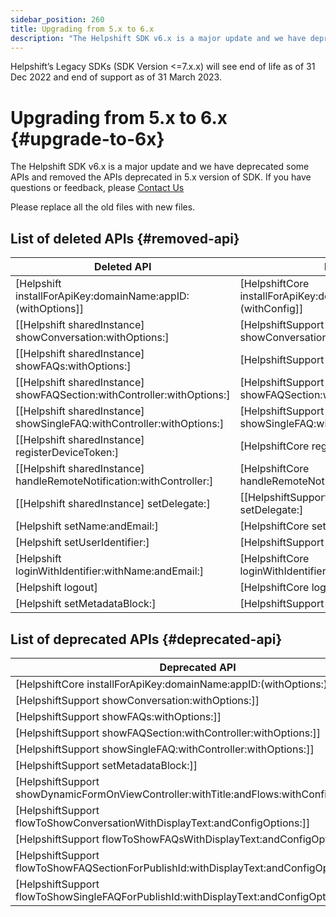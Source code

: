 ```yaml
---
sidebar_position: 260
title: Upgrading from 5.x to 6.x
description: "The Helpshift SDK v6.x is a major update and we have deprecated some APIs and removed the APIs deprecated in 5.x version of SDK. If you have questions or feedback, please Contact Us"
---
```





<Admonition type="danger" title="Important">

Helpshift’s Legacy SDKs (SDK Version <=7.x.x) will see end of life as of 31 Dec 2022 and end of support as of 31 March 2023.

</Admonition>


# Upgrading from 5.x to 6.x {#upgrade-to-6x}

<Intro>

The Helpshift SDK v6.x is a major update and we have deprecated some APIs and removed the APIs deprecated in 5.x version of SDK. If you have questions or feedback, please <a href="https://support.helpshift.com/kb/contact/" target="_blank">Contact Us</a>


</Intro>


<Admonition type="info" title="Note">

Please replace all the old files with new files.

</Admonition>



## List of deleted APIs {#removed-api}

| Deleted API | New API |
|----------------|---------|
| [Helpshift installForApiKey:domainName:appID:(withOptions]] | [HelpshiftCore installForApiKey:domainName:appID:(withConfig]] |
| [[Helpshift sharedInstance] showConversation:withOptions:] | [HelpshiftSupport showConversation:withConfig:] |
| [[Helpshift sharedInstance] showFAQs:withOptions:] | [HelpshiftSupport showFAQs:withConfig:] |
| [[Helpshift sharedInstance] showFAQSection:withController:withOptions:] | [HelpshiftSupport showFAQSection:withController:withConfig:] |
| [[Helpshift sharedInstance] showSingleFAQ:withController:withOptions:] | [HelpshiftSupport showSingleFAQ:withController:withConfig:] |
| [[Helpshift sharedInstance] registerDeviceToken:] | [HelpshiftCore registerDeviceToken:] |
| [[Helpshift sharedInstance] handleRemoteNotification:withController:] |  [HelpshiftCore handleRemoteNotification:withController:] |
| [[Helpshift sharedInstance] setDelegate:] | [[HelpshiftSupport sharedInstance] setDelegate:] |
| [Helpshift setName:andEmail:] | [HelpshiftCore setName:andEmail:] |
| [Helpshift setUserIdentifier:] | [HelpshiftSupport setUserIdentifier:] |
| [Helpshift loginWithIdentifier:withName:andEmail:] | [HelpshiftCore loginWithIdentifier:withName:andEmail:] |
| [Helpshift logout] | [HelpshiftCore logout]; |
| [Helpshift setMetadataBlock:] | [HelpshiftSupport setMetadataObjectBlock:] |


## List of deprecated APIs {#deprecated-api}
| Deprecated API | New API |
|----------------|---------|
| [HelpshiftCore installForApiKey:domainName:appID:(withOptions:)]] | [HelpshiftCore installForApiKey:domainName:appID:(withConfig:)]] |
| [HelpshiftSupport showConversation:withOptions:]] | [HelpshiftSupport showConversation:withConfig:]] |
| [HelpshiftSupport showFAQs:withOptions:]] | [HelpshiftSupport showFAQs:withConfig:]] |
| [HelpshiftSupport showFAQSection:withController:withOptions:]] | [HelpshiftSupport showFAQSection:withController:withConfig:]] |
| [HelpshiftSupport showSingleFAQ:withController:withOptions:]] | [HelpshiftSupport showSingleFAQ:withController:withConfig:]] |
| [HelpshiftSupport setMetadataBlock:]] | [HelpshiftSupport setMetadataObjectBlock:]] |
| [HelpshiftSupport showDynamicFormOnViewController:withTitle:andFlows:withConfigOptions:]] | [HelpshiftSupport showDynamicFormOnViewController:withTitle:andFlows:withConfig:]] |
| [HelpshiftSupport flowToShowConversationWithDisplayText:andConfigOptions:]] | [HelpshiftSupport flowToShowConversationWithDisplayText:andConfig:]] |
| [HelpshiftSupport flowToShowFAQsWithDisplayText:andConfigOptions:]] | [HelpshiftSupport flowToShowFAQsWithDisplayText:andConfig:]] |
| [HelpshiftSupport flowToShowFAQSectionForPublishId:withDisplayText:andConfigOptions:]] | [HelpshiftSupport flowToShowFAQSectionForPublishId:withDisplayText:andConfig:]] |
| [HelpshiftSupport flowToShowSingleFAQForPublishId:withDisplayText:andConfigOptions:]] | [HelpshiftSupport flowToShowSingleFAQForPublishId:withDisplayText:andConfig:]] |
